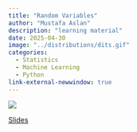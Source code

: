 ---
title: "Random Variables"
author: "Mustafa Aslan"
description: "learning material"
date: 2025-04-30
image: "../distributions/dits.gif"
categories:
  - Statistics
  - Machine Learning
  - Python
link-external-newwindow: true
---

![](../distributions/dits.gif){fig-align="center"}

<link rel="stylesheet" href="https://cdnjs.cloudflare.com/ajax/libs/font-awesome/6.4.0/css/all.min.css">

[<i class="fas fa-bookmark"></i> Slides](../distributions/dists_notebook.ipynb){.btn .btn-sm .btn-outline-primary}